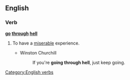 ==English==

===Verb===
'''[[go]] [[through]] [[hell]]'''

# {{idiomatic}} To have a [[miserable]] experience.
#* Winston Churchill
#*: If you're '''going through hell''', just keep going.

[[Category:English verbs]]